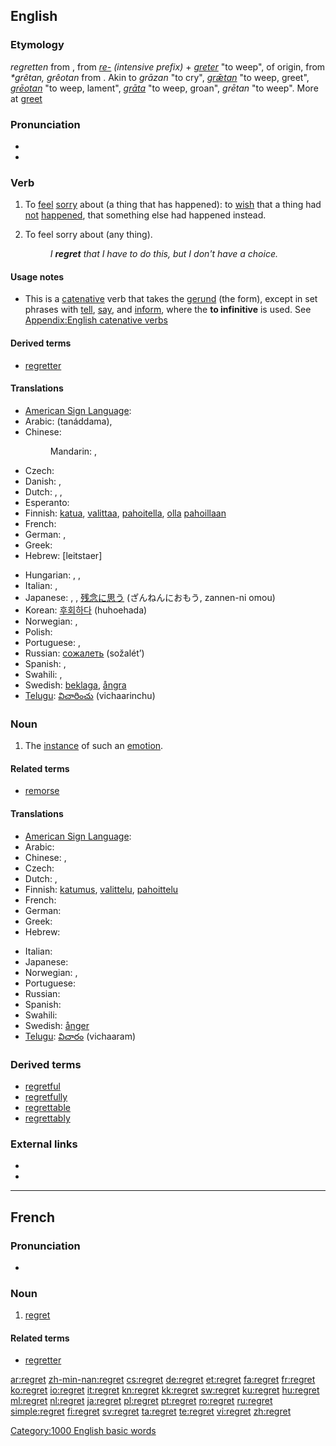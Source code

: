 {{wikipedia}}
==English==

===Etymology===
{{etyl|enm}} ''regretten'' from {{etyl|fro}} {{term|regreter||to lament}}, from ''[[re-]]'' ''(intensive prefix)'' + ''[[greter]]'' "to weep", of {{etyl|gem}} origin, from {{etyl|frk}} ''*grêtan, grêotan'' from {{proto|Germanic|gretan|to weep|lang=}}. Akin to {{etyl|gmh|-}} ''grāzan'' "to cry", {{etyl|ang|-}} ''[[grætan|grǣtan]]'' "to weep, greet", {{ang}} ''[[greotan|grēotan]]'' "to weep, lament", {{etyl|non|-}} ''[[grata|grāta]]'' "to weep, groan", {{etyl|got|-}} ''grētan'' "to weep". More at [[greet]]

===Pronunciation===
* {{audio|en-us-regret.ogg|Audio (US)}}
* {{rhymes|ɛt}}

===Verb===
{{en-verb|regrett|ing}}

# To [[feel]] [[sorry]] about (a thing that has happened): to [[wish]] that a thing had [[not]] [[happen]]ed, that something else had happened instead.
# {{context|more generally}} To feel sorry about (any thing).
#: ''I '''regret''' that I have to do this, but I don't have a choice.''

====Usage notes====
* This is a [[catenative]] verb that takes the [[gerund]] (the {{term|-ing}} form), except in set phrases with [[tell]], [[say]], and [[inform]], where the '''to infinitive''' is used. See [[Appendix:English catenative verbs]]

====Derived terms====
* [[regretter]]

====Translations====
{{trans-top|feel sorry about some past thing}}
* [[American Sign Language]]: {{tø|ase|A@Chest-PalmBack CirclesVert}}
* Arabic: {{Arab|[[تندم]]}} (tanáddama),  {{t|ar|ندم|tr=nadama}}
* Chinese:
*: Mandarin: {{zh-tsp|後悔|后悔|hòuhuǐ}}, {{zh-tsp|遺憾|遗憾|yíhàn}}
* Czech: {{t-|cs|litovat}}
* Danish: {{t-|da|angre}}, {{t+|da|fortryde}}
* Dutch: {{t+|nl|betreuren}}, {{t+|nl|spijten}}, {{t-|nl|berouwen}}
* Esperanto: {{t-|eo|bedaŭri|xs=Esperanto}}
* Finnish: [[katua]], [[valittaa]], [[pahoitella]], [[olla]] [[paha|pahoillaan]]
* French: {{t+|fr|regretter}}
* German: {{t+|de|bedauern}}, {{t+|de|bereuen}}
* Greek: {{t+|el|μετανιώνω}}
* Hebrew: {{t+|he|להצטער}} [leitstaer]
{{trans-mid}}
* Hungarian: {{t+|hu|sajnál}},  {{t+|hu|megbán}},  {{t+|hu|bán}}
* Italian: {{t-|it|rimpiangere}}, {{t-|it|rammaricarsi}}
* Japanese: {{t|ja|後悔する|tr=kōkai-suru}},  {{t|ja|悔いる|tr=kuiru}}, [[残念に思う]] (ざんねんにおもう, zannen-ni omou)
* Korean: [[후회하다]] (huhoehada)
* Norwegian: {{t-|no|beklage}}, {{t+|no|angre}}
* Polish: {{t-|pl|żałować}}
* Portuguese: {{t+|pt|lamentar}}, {{t+|pt|sentir}}
* Russian: [[сожалеть]] (sožalét’)
* Spanish: {{t-|es|lamentar}},  {{t+|es|sentir}}
* Swahili: {{t+|sw|sikitiko|xs=Swahili}},  {{t|sw|juto|xs=Swahili}}
* Swedish: [[beklaga]], [[ångra]]
* [[Telugu]]: [[విచారించు]] (vichaarinchu)
{{trans-bottom}}

===Noun===
{{en-noun}}

# The [[instance]] of such an [[emotion]].

====Related terms====
* [[remorse]]

====Translations====
{{trans-top|instance of such an emotion}}
* [[American Sign Language]]: {{tø|ase|A@Chest-PalmBack CirclesVert}}
* Arabic: {{t|ar|أسف|m|tr='ásaf}}
* Chinese: {{zh-tsp|遺憾|遗憾|yíhàn}}, {{zh-tsp|後悔|后悔|hòuhuǐ}}
* Czech: {{t-|cs|lítost|f}}
* Dutch: {{t+|nl|spijt|f}}, {{t+|nl|berouw|n}}
* Finnish: [[katumus]], [[valittelu]], [[pahoittelu]]
* French: {{t+|fr|regret|m}}
* German: {{t+|de|Reue|f}}
* Greek: {{t+|el|λύπη|f}}
* Hebrew: {{t|he|חרטה|f|tr=harata}}
{{trans-mid}}
* Italian: {{t-|it|rammarico|m}}
* Japanese: {{t+|ja|後悔|tr=kōkai}}
* Norwegian: {{t-|no|beklagelse|m}}, {{t+|no|anger|m}}
* Portuguese: {{t+|pt|pesar|m}}
* Russian: {{t+|ru|сожаление|n|tr=sožalénije}}
* Spanish: {{t-|es|pesar|m}}
* Swahili: {{t+|sw|sikitiko|xs=Swahili}}
* Swedish: [[ånger]] {{c}}
* [[Telugu]]: [[విచారం]] (vichaaram)
{{trans-bottom}}

===Derived terms===
* [[regretful]]
* [[regretfully]]
* [[regrettable]]
* [[regrettably]]

===External links===
* {{R:Webster 1913}}
* {{R:Century 1911}}

[[Category:1000 English basic words]]
----
==French==

===Pronunciation===
*{{IPA|lang=fr|/ʁǝ.ɡʁɛ/}}

===Noun===
{{fr-noun|m}}

# [[regret#English|regret]]

====Related terms====
*[[regretter]]

[[ar:regret]]
[[zh-min-nan:regret]]
[[cs:regret]]
[[de:regret]]
[[et:regret]]
[[fa:regret]]
[[fr:regret]]
[[ko:regret]]
[[io:regret]]
[[it:regret]]
[[kn:regret]]
[[kk:regret]]
[[sw:regret]]
[[ku:regret]]
[[hu:regret]]
[[ml:regret]]
[[nl:regret]]
[[ja:regret]]
[[pl:regret]]
[[pt:regret]]
[[ro:regret]]
[[ru:regret]]
[[simple:regret]]
[[fi:regret]]
[[sv:regret]]
[[ta:regret]]
[[te:regret]]
[[vi:regret]]
[[zh:regret]]